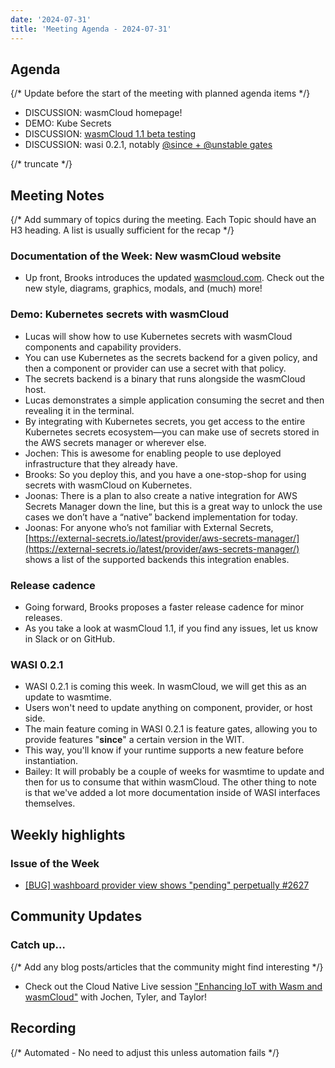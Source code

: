 ```yaml
---
date: '2024-07-31'
title: 'Meeting Agenda - 2024-07-31'
---
```


## Agenda

{/* Update before the start of the meeting with planned agenda items */}

- DISCUSSION: wasmCloud homepage!
- DEMO: Kube Secrets
- DISCUSSION: [wasmCloud 1.1 beta testing](https://github.com/wasmCloud/wasmCloud/pull/2615)
- DISCUSSION: wasi 0.2.1, notably [@since + @unstable gates](https://github.com/WebAssembly/component-model/blob/main/design/mvp/WIT.md#feature-gates)

{/* truncate */}

## Meeting Notes

{/* Add summary of topics during the meeting. Each Topic should have an H3 heading. A list is usually sufficient for the recap */}

### Documentation of the Week: New wasmCloud website

- Up front, Brooks introduces the updated [wasmcloud.com](https://wasmcloud.com/). Check out the new style, diagrams, graphics, modals, and (much) more!

### Demo: Kubernetes secrets with wasmCloud

- Lucas will show how to use Kubernetes secrets with wasmCloud components and capability providers. 
- You can use Kubernetes as the secrets backend for a given policy, and then a component or provider can use a secret with that policy. 
- The secrets backend is a binary that runs alongside the wasmCloud host. 
- Lucas demonstrates a simple application consuming the secret and then revealing it in the terminal.
- By integrating with Kubernetes secrets, you get access to the entire Kubernetes secrets ecosystem&mdash;you can make use of secrets stored in the AWS secrets manager or wherever else. 
- Jochen: This is awesome for enabling people to use deployed infrastructure that they already have. 
- Brooks: So you deploy this, and you have a one-stop-shop for using secrets with wasmCloud on Kubernetes.
- Joonas: There is a plan to also create a native integration for AWS Secrets Manager down the line, but this is a great way to unlock the use cases we don’t have a “native” backend implementation for today.
- Joonas: For anyone who’s not familiar with External Secrets, [https://external-secrets.io/latest/provider/aws-secrets-manager/](https://external-secrets.io/latest/provider/aws-secrets-manager/) shows a list of the supported backends this integration enables.

### Release cadence

- Going forward, Brooks proposes a faster release cadence for minor releases. 
- As you take a look at wasmCloud 1.1, if you find any issues, let us know in Slack or on GitHub. 

### WASI 0.2.1

- WASI 0.2.1 is coming this week. In wasmCloud, we will get this as an update to wasmtime. 
- Users won't need to update anything on component, provider, or host side.
- The main feature coming in WASI 0.2.1 is feature gates, allowing you to provide features "**since**" a certain version in the WIT.
- This way, you'll know if your runtime supports a new feature before instantiation. 
- Bailey: It will probably be a couple of weeks for wasmtime to update and then for us to consume that within wasmCloud. The other thing to note is that we've added a lot more documentation inside of WASI interfaces themselves. 

## Weekly highlights

### Issue of the Week

- [[BUG] washboard provider view shows "pending" perpetually #2627](https://github.com/wasmCloud/wasmCloud/issues/2627)

## Community Updates

### Catch up…

{/* Add any blog posts/articles that the community might find interesting */}

- Check out the Cloud Native Live session ["Enhancing IoT with Wasm and wasmCloud"](https://www.youtube.com/live/lUV49UjFAQM) with Jochen, Tyler, and Taylor!

## Recording

{/* Automated - No need to adjust this unless automation fails */}

<YouTube url="https://www.youtube.com/watch?v=Qf-nAGalEBk" />
